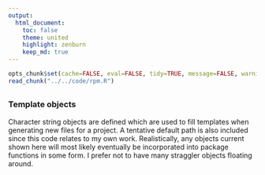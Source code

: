 ```yaml
---
output:
  html_document:
    toc: false
    theme: united
    highlight: zenburn
    keep_md: true
---
```


```r
opts_chunk$set(cache=FALSE, eval=FALSE, tidy=TRUE, message=FALSE, warning=FALSE)
read_chunk("../../code/rpm.R")
```

##
##
### Template objects

Character string objects are defined which are used to fill templates when generating new files for a project.
A tentative default path is also included since this code relates to my own work.
Realistically, any objects current shown here will most likely eventually be incorporated into package functions in some form.
I prefer not to have many straggler objects floating around.

```r
```
